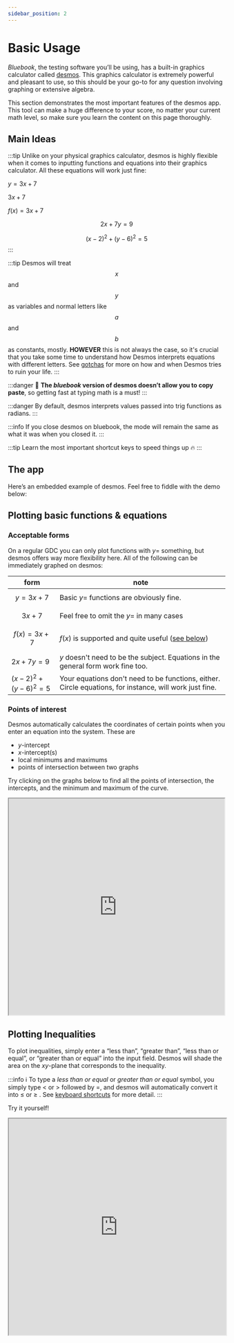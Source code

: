 ```yaml
---
sidebar_position: 2
---
```

# Basic Usage

_Bluebook_, the testing software you’ll be using, has a built-in graphics calculator called [desmos](https://www.desmos.com/calculator).
This graphics calculator is extremely powerful and pleasant to use, so this should be your go-to for any question involving graphing or extensive algebra.

This section demonstrates the most important features of the desmos app.
This tool can make a huge difference to your score, no matter your current math level, so make sure you learn the content on this page thoroughly.

## Main Ideas
:::tip
Unlike on your physical graphics calculator, desmos is highly flexible when it comes to inputting functions and equations into their graphics calculator.
All these equations will work just fine:

$y=3x+7$

$3x+7$

$f(x)=3x+7$

$$2x+7y=9$$

$$\left(x-2\right)^{2}+\left(y-6\right)^{2}=5$$
:::

:::tip
Desmos will treat $$x$$ and $$y$$ as variables and normal letters like $$a$$ and $$b$$ as constants, mostly.
**HOWEVER** this is not always the case, so it's crucial that you take some time to understand how Desmos interprets equations with different letters.
See [gotchas](desmos-gotchas) for more on how and when Desmos tries to ruin your life.
:::

:::danger
🚫 **The _bluebook_ version of desmos doesn’t allow you to copy paste**, so getting fast at typing math is a must!
:::

:::danger
    By default, desmos interprets values passed into trig functions as radians.
:::

:::info
    If you close desmos on bluebook, the mode will remain the same as what it was when you closed it.
:::

:::tip
Learn the most important shortcut keys to speed things up 🔥
:::

## The app

Here’s an embedded example of desmos. Feel free to fiddle with the demo below:

<!-- <iframe width="100%" height="500px" src="https://www.desmos.com/calculator/"/> -->
<DesmosDetails summary="Try it yourself 👇" />

## Plotting basic functions & equations

### Acceptable forms
On a regular GDC you can only plot functions with $y=$ something, but desmos offers way more flexibility here. All of the following can be immediately graphed on desmos:

| form | note |
| --- | --- |
| $$y=3x+7$$ | Basic $y=$ functions are obviously fine. |
| $$3x+7$$ | Feel free to omit the $y=$ in many cases |
| $$f(x)=3x+7$$ | $f(x)$ is supported and quite useful ([see below](#fx-notation)) |
| $2x+7y=9$ | $y$ doesn't need to be the subject. Equations in the general form work fine too. |
| $\left(x-2\right)^{2}+\left(y-6\right)^{2}=5$ | Your equations don't need to be functions, either. Circle equations, for instance, will work just fine. |

### Points of interest
Desmos automatically calculates the coordinates of certain points when you enter an equation into the system. These are
- $y$-intercept
- $x$-intercept(s)
- local minimums and maximums
- points of intersection between two graphs

Try clicking on the graphs below to find all the points of intersection, the intercepts, and the minimum and maximum of the curve.

<iframe src="https://www.desmos.com/calculator/kdvhoebqcl?embed" width="500" height="500"></iframe>

## Plotting Inequalities

To plot inequalities, simply enter a “less than”, “greater than”, “less than or equal”, or “greater than or equal” into the input field. Desmos will shade the area on the $xy$-plane that corresponds to the inequality. 

:::info
ℹ️ To type a *less than or equal* or *greater than or equal* symbol, you simply type < or > followed by =, and desmos will automatically convert it into ≤ or ≥ . See [keyboard shortcuts](#keyboard-shortcuts) for more detail.
:::

Try it yourself!

<iframe width="100%" height="500px" src="https://www.desmos.com/calculator/owowlqw4p3"/>

## Plotting points
### Ordered pairs
An ordered pair is a pair of numbers that are used to locate a point on a coordinate plane.
The first number in the ordered pair is the x-coordinate, and the second number is the y-coordinate. 

In desmos, you can plot ordered pairs by simply typing them into the input field in either brackets. 

<iframe width="100%" height="500px" src="https://www.desmos.com/calculator/b4jk5zoig5"/>

Pairs entered on the same line will be plotted in the same color, while points plotted on different lines will generally be plotted in different colors.

### Tables

We can also plot points using a table.
To add a table, click the plus icon in the top left of the desmos app.
Then click the table icon.

The table accepts ordered pairs in the form of $x,y$.
You can also add columns to the table by clicking the empty space on the right side of the table header.
This allows you to plot multiple points at once, where every point shares the same $x$-coordinate.

<iframe width="100%" height="500px" src="https://www.desmos.com/calculator/tc7b0vyp3h"/>


## $f(x)$ notation

$f(x)$ notation provides us with a handy way of thinking of functions in the $xy$ plane.
If you aren't already comfortable with $f(x)$, you should take the time to learn it.
We'll assume for now that you have a basic idea of how it works.

One neat feature of desmos is that it allows us to plot graphs using $f(x)$ notation.
While this may not be useful in many cases, occasionally it's super helpful.
For example, if we've plotted a quadratic equation like so:

$$ y=x^{2}+3x+7 $$

and now we want to calculate what $y$ is equal to when $x$ is $2.3$, you have to enter the whole equation into your calculator again, increasing the number of steps and chances of screwing up.

On the other hand, if you'd entered the equation like so:

$$ f\left(x\right)=x^{2}+3x+7 $$  

You could simply enter $ f\left(2.3\right) $ into the next input field, and desmos will automatically calculate it for you:

$$ f(2.3) = 19.19 $$

**Try it yourself!**

<iframe width="100%" height="500px" src="https://www.desmos.com/calculator/3wdoqpyg2e"/>


:::info
ℹ️ To turn equations on and off, click the wavy circle beside the input field. Try it yourself below:
:::

## Trigonometry

### Trig Functions

You’ll find all the trig functions you need by toggling the keyboard and then clicking the functions button at the top right hand corner of the keyboard. 

![Screenshot from 2023-01-09 10-43-40.png](/img/desmos/Screenshot_from_2023-01-09_10-43-40.png)

You can also simply type the functions into the input field. So if you want to calculate $sin60$, you can simply type `sin60` into the input field and desmos will automatically calculate the value.

Try it yourself!

<iframe width="100%" height="500px" src="https://www.desmos.com/calculator/dkajzudwlq"/>

See [keyboard shortcuts](#keyboard-shortcuts) for more detail.

### Radians vs Degrees
At times you may be asked to provide an answer in either degrees or radians. By default, desmos uses radians. To switch to degrees (or back to radians), simply click the wrench in the top right corner to toggle the menu. At the bottom of the menu, click either “radians” or “degrees” depending on your needs.

![Screenshot from 2023-01-09 13-27-44.png](/img/desmos/Screenshot_from_2023-01-09_13-27-44.png)

## Statistics
Desmos also allows you to calculate the mean, median, standard deviation, first quartile, third quartile, and many more 1-variable statistics.
On the SAT, you’ll only need to know how to calculate the mean, median, and standard deviation.  
And even when you do need to calculate these statistics, you’ll rarely need to use desmos to do so. 
In any case, here’s how you can calculate the mean, median, and deviation on desmos:

<iframe width="100%" height="500px" src="https://www.desmos.com/calculator/lm58sdijc3"/>

If you really want to get fancy, you can even create lists to avoid re-entering data. 

<iframe width="100%" height="500px" src="https://www.desmos.com/calculator/ctf6le6ij3"/>



## Transformations

<iframe width="100%" height="500px" src="https://www.desmos.com/calculator/lajpemppqo"/>

## Using constants

Desmos allows us to graph equations with unknown constants. This means we can write a function like $f\left(x\right)=ax^{2}+3x-a$ , and desmos will offer us the option to create a slider so we can graph the function with different values of $a$. 

Try changing the value of $a$ by pulling the slider or inputing a value manually:

<iframe width="100%" height="500px" src="https://www.desmos.com/calculator/docorpv0vq"/>

You can also click the play button next to the constant and desmos will create an animation by automatically changing the value of the constant, like so:

<iframe width="100%" height="500px" src="https://www.desmos.com/calculator/6cctkhz4ze"/>

If the range of possible values for the constant is too small, you can change the range manually by clicking on the slider.

## Keyboard shortcuts
You should avoid opening the app's built-in keyboard whenever possible.
While a few rare functions and symbols may require you to fish through the app's built-in keyboard, there are keyboard shortcuts that will greatly improve your typing speed and help you maintain focus.
Here's a list of important combinations to remember:

| keys | result | comment |
| --- | --- | --- |
| `a*b` | $$a*b$$ | With constants, feel free to omit the multiplication symbol |
| `a/b` | $$\frac{a}{b}$$ | Your cursor winds up on the denominator of the fraction |
| `/a` | $$\frac{a}{}$$ | Your cursor winds up on the numerator of the fraction and the denominator is still blank |
| `a/b/c` | $$\frac{a}{\frac{b}{c}}$$ | Create a nested fraction by simply repeating the pattern |
| `a^b` | $$a^b$$ | None |
| `sqrty` | $$\sqrt{y}$$ | Works with brackets as well |
| `cbrtz` | $$\sqrt[3]{z}$$ | Works with brackets as well |
| `pi` | $$\pi$$ | Desmos treats $$\pi$$ as a number so this is super useful |
| `theta` | $$\theta$$ | Probably not that useful but who knows? |
| `x1` | $$x_1$$ | This can be useful when you want Desmos to treat $$x$$ as a constant rather than a variable |
| `x_a` | $$x_a$$ | When creating subscripts with letters you'll need to explicitly add the underscore |
| `a>b` | $$a>b$$ | A simple "greater than" symbol |
| `a>b` | $$a>b$$ | A simple "less than" symbol |
| `a>=b` | $$a\le b$$ | Adding the $=$ symbol creates a "greater than or equal" symbol |
| `a<=b` | $$a\ge b$$ | Adding the $=$ symbol creates a "greater than or equal" symbol |
| `sinx` | $$\sin{x}$$ | Works with brackets as well |
| `cosx` | $$\cos{x}$$ | None |
| `tanx` | $$\tan{x}$$ | None |
| `sin^-1(a)` | $$\sin^{-1}\left(a\right)$$ | Hardly ever used |
| `cos^-1(a)` | $$\cos^{-1}\left(a\right)$$ | Hardly ever used |
| `tan^-1(a)` | $$\tan^{-1}\left(a\right)$$ | Hardly ever used |
| `arcsin(a)` | $$\arcsin\left(a\right)$$ | Hardly ever used |
| `arccos(a)` | $$\arccos\left(a\right)$$ | Hardly ever used |
| `arctan(a)` | $$\arctan\left(a\right)$$ | Hardly ever used |


In the next section, we'll look at how to apply these features to SAT questions. 
